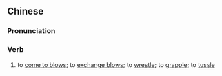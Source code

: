 {{also|厮打}}
==Chinese==
{{zh-forms|s=厮打}}

===Pronunciation===
{{zh-pron
|m=sīdǎ
|c=si1 daa2
|cat=v
}}

===Verb===
{{zh-verb}}

# to [[come to blows]]; to [[exchange blows]]; to [[wrestle]]; to [[grapple]]; to [[tussle]]
